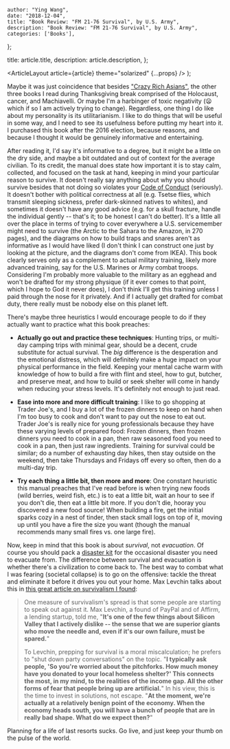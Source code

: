 
    author: "Ying Wang",
    date: "2018-12-04",
    title: "Book Review: "FM 21-76 Survival", by U.S. Army",
    description: "Book Review: "FM 21-76 Survival", by U.S. Army",
    categories: ['Books'],
};

  title: article.title,
  description: article.description,
};

  <ArticleLayout article={article} theme="solarized" {...props} />
);

Maybe it was just coincidence that besides ["Crazy Rich
Asians"](/posts/2018/11/23/crazy_rich_asians), the other three books I read
during Thanksgiving break comprised of the Holocaust, cancer, and Machiavelli.
Or maybe I'm a harbinger of toxic negativity (:frowning: which if so I am
actively trying to change). Regardless, one thing I do like about my personality
is its utilitarianism. I like to do things that will be useful in some way, and
I need to see its usefulness before putting my heart into it. I purchased this
book after the 2016 election, because reasons, and because I thought it would be
genuinely informative and entertaining.

After reading it, I'd say it's informative to a degree, but it might be a little
on the dry side, and maybe a bit outdated and out of context for the average
civilian. To its credit, the manual does state how important it is to stay calm,
collected, and focused on the task at hand, keeping in mind your particular
reason to survive. It doesn't really say anything about why you should survive
besides that not doing so violates your [Code of
Conduct](https://en.wikipedia.org/wiki/Code_of_the_United_States_Fighting_Force)
(seriously). It doesn't bother with political correctness at all (e.g. Tsetse
flies, which transmit sleeping sickness, prefer dark-skinned natives to whites),
and sometimes it doesn't have any good advice (e.g. for a skull fracture, handle
the individual gently -- that's it; to be honest I can't do better). It's a
little all over the place in terms of trying to cover everywhere a U.S.
servicemember might need to survive (the Arctic to the Sahara to the Amazon, in
270 pages), and the diagrams on how to build traps and snares aren't as
informative as I would have liked (I don't think I can construct one just by
looking at the picture, and the diagrams don't come from IKEA). This book
clearly serves only as a complement to actual military training, likely more
advanced training, say for the U.S. Marines or Army combat troops. Considering
I'm probably more valuable to the military as an egghead and won't be drafted
for my strong physique (if it ever comes to that point, which I hope to God it
never does), I don't think I'll get this training unless I paid through the nose
for it privately. And if I actually get drafted for combat duty, there really
must be nobody else on this planet left.

There's maybe three heuristics I would encourage people to do if they actually
want to practice what this book preaches:

- **Actually go out and practice these techniques**: Hunting trips, or multi-day
  camping trips with minimal gear, should be a decent, crude substitute for
  actual survival. The _big_ difference is the desperation and the emotional
  distress, which will definitely make a huge impact on your physical
  performance in the field. Keeping your mental cache warm with knowledge of how
  to build a fire with flint and steel, how to gut, butcher, and preserve meat,
  and how to build or seek shelter will come in handy when reducing your stress
  levels. It's definitely not enough to just read.

- **Ease into more and more difficult training**: I like to go shopping at
  Trader Joe's, and I buy a lot of the frozen dinners to keep on hand when I'm
  too busy to cook and don't want to pay out the nose to eat out. Trader Joe's
  is really nice for young professionals because they have these varying levels
  of prepared food: Frozen dinners, then frozen dinners you need to cook in a
  pan, then raw seasoned food you need to cook in a pan, then just raw
  ingredients. Training for survival could be similar; do a number of exhausting
  day hikes, then stay outside on the weekend, then take Thursdays and Fridays
  off every so often, then do a multi-day trip.

- **Try each thing a little bit, then more and more**: One constant heuristic
  this manual preaches that I've read before is when trying new foods (wild
  berries, weird fish, etc.) is to eat a little bit, wait an hour to see if you
  don't die, then eat a little bit more. If you don't die, hooray you discovered
  a new food source! When building a fire, get the initial sparks cozy in a nest
  of tinder, then stack small logs on top of it, moving up until you have a fire
  the size you want (though the manual recommends many small fires vs. one large
  fire).

Now, keep in mind that this book is about _survival_, not _evacuation_. Of
course you should pack a [disaster kit](https://www.ready.gov/build-a-kit) for
the occasional disaster you need to evacuate from. The difference between
survival and evacuation is whether there's a civilization to come back to. The
best way to combat what I was fearing (societal collapse) is to go on the
offensive: tackle the threat and eliminate it before it drives you out your
home. Max Levchin talks about this in [this great article on survivalism I
found](https://www.newyorker.com/magazine/2017/01/30/doomsday-prep-for-the-super-rich):

> One measure of survivalism's spread is that some people are starting to speak
> out against it. Max Levchin, a found of PayPal and of Affirm, a lending
> startup, told me, "**It's one of the few things about Silicon Valley that I
> actively dislike -- the sense that we are superior giants who move the needle
> and, even if it's our own failure, must be spared.**"
>
> To Levchin, prepping for survival is a moral miscalculation; he prefers to
> "shut down party conversations" on the topic. "**I typically ask people, 'So
> you're worried about the pitchforks. How much money have you donated to your
> local homeless shelter?' This connects the most, in my mind, to the realities
> of the income gap. All the other forms of fear that people bring up are
> artificial.**" In his view, this is the time to invest in solutions, not
> escape. "**At the moment, we're actually at a relatively benign point of the
> economy. When the economy heads south, you will have a bunch of people that
> are in really bad shape. What do we expect then?**"

Planning for a life of last resorts sucks. Go live, and just keep your thumb on
the pulse of the world.
